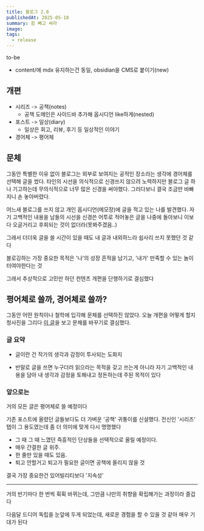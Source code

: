 ```yaml
---
title: 블로그 2.0
publishedAt: 2025-05-18
summary: 힘 빼고 써라
image: 
tags:
  - release
---
```


to-be
- content/에 mdx 유지하는건 동일, obsidian을 CMS로 붙이기(new)

## 개편
- 시리즈 -> 공책(notes)
	- 공책 도메인은 사이드바 추가해 옵시디언 like하게(nested)
- 포스트 -> 일상(diary)
	- 일상은 회고, 리뷰, 후기 등 일상적인 이야기
- 경어체 -> 평어체
		
## 문체
그동안 특별한 이유 없이 블로그는 외부로 보여지는 공적인 장소라는 생각에 경어체를 선택해 글을 썼다. 타인의 시선을 의식적으로 신경쓰지 않으려 노력하지만 블로그 글 하나 기고하는데 무의식적으로 너무 많은 신경을 써야했다. 그러다보니 결국 조금만 바빠지니 손 놓아버렸다.

어느새 블로그를 쓰지 않고 개인 옵시디언(메모장)에 글을 적고 있는 나를 발견했다.
자기 고백적인 내용을 남들의 시선을 신경쓴 어투로 적어놓은 글을 나중에 돌아보니 이보다 오글거리고 후회되는 것이 없더라(못봐주겠음..)

그래서 더더욱 글을 쓸 시간이 있을 때도 내 글과 내외하느라 쉽사리 쓰지 못했던 것 같다

블로깅하는 가장 중요한 목적은 '나'의 성장 흔적을 남기고, '내가' 만족할 수 있는 놀이터여야한다는 것

그래서 추상적으로 고민만 하던 컨텐츠 개편을 단행하기로 결심했다

## 평어체로 쓸까, 경어체로 쓸까?
그동안 어떤 원칙이나 철학에 입각해 문체를 선택하진 않았다. 오늘 개편을 어떻게 할지 청사진을 그리다 [이 글](https://brunch.co.kr/@yonghheo/552)을 보고 문체를 바꾸기로 결심했다.

### 글 요약

- 글이란 건 작가의 생각과 감정이 투사되는 도화지

<Table data={{
	headers: ['경어체(존댓말)', '평어체(반말)'], 
	rows: [
		[
			'목적 자체가 의사소통에 있으며 독자를 의식하는 문체',
			"경어체가 '보여주기'라면, 평어체는 '엿보게 놔두기'"
		],
		[
			'전달력과 설득력을 높여야겠다는 책임감이 강함',
			'내 생각과 감정을 토해내고 정돈하는 개인적인 목적의 글'
		]
	]
}} />

- 반말로 글을 쓰면 누구더러 읽으라는 목적을 갖고 쓰는게 아니라 자기 고백적인 내용을 담아 내 생각과 감정을 토해내고 정돈하는데 주된 목적이 있다


### 앞으로는
거의 모든 글은 평어체로 쓸 예정이다

기존 포스트에 올렸던 글들보다도 더 가벼운 '공책' 귀퉁이를 신설했다. 전신인 '시리즈' 탭이 그 용도였는데 좀 더 의미에 맞게 다시 명명했다

- 그 때 그 때 느꼈던 즉흥적인 단상들을 선택적으로 올릴 예정이다.
- 매우 간결한 글 위주. 
- 한 줄만 있을 때도 있음. 
- 퇴고 안할거고 퇴고가 필요한 글이면 공책에 올리지 않을 것

결국 가장 중요한건 있어빌리티보다 '지속성'

--- 

거의 반기마다 한 번씩 휙휙 바뀌는데, 그만큼 나만의 취향을 확립해가는 과정이라 즐겁다

다음달 드디어 독립을 눈앞에 두게 되었는데, 새로운 경험을 할 수 있을 것 같아 매우 기대가 된다